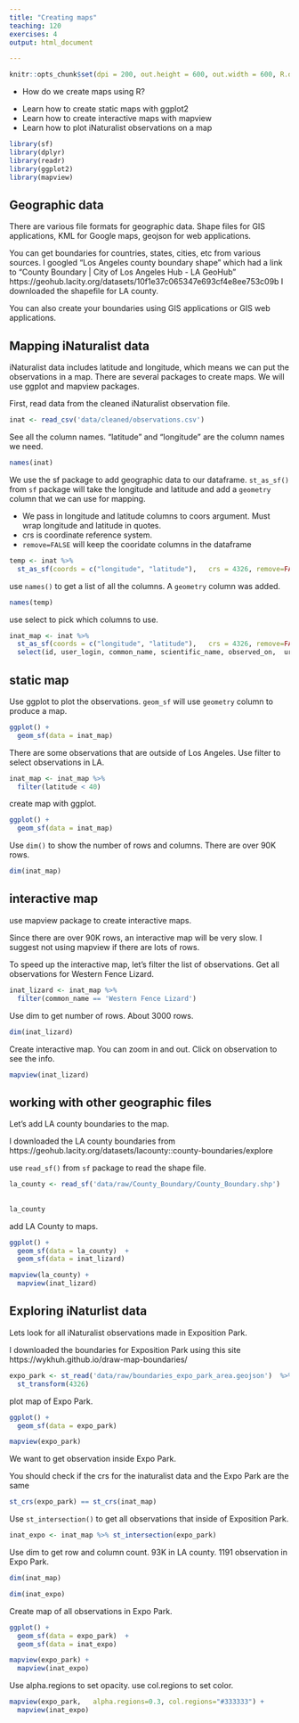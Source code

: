 ```yaml
---
title: "Creating maps"
teaching: 120
exercises: 4
output: html_document

---
```


```r
knitr::opts_chunk$set(dpi = 200, out.height = 600, out.width = 600, R.options = list(max.print = 100))
```

:::::::::::::::::::::::::::::::::::::: questions 

- How do we create maps using R?

::::::::::::::::::::::::::::::::::::::::::::::::

::::::::::::::::::::::::::::::::::::: objectives

- Learn how to create static maps with ggplot2
- Learn how to create interactive maps with mapview
- Learn how to plot iNaturalist observations on a map

::::::::::::::::::::::::::::::::::::::::::::::::

```r
library(sf)
library(dplyr)
library(readr)
library(ggplot2)
library(mapview)

```

## Geographic data

There are various file formats for geographic data. Shape files for GIS applications, KML for Google maps, geojson for web applications.

You can get boundaries for countries, states, cities, etc from various sources. I googled "Los Angeles county boundary shape" which had a link to "County Boundary | City of Los Angeles Hub - LA GeoHub" https://geohub.lacity.org/datasets/10f1e37c065347e693cf4e8ee753c09b  I downloaded the shapefile for LA county.

You can also create your boundaries using GIS applications or GIS web applications.

##  Mapping iNaturalist data

iNaturalist data includes latitude and longitude, which means we can put the observations in a map. There are several packages to create maps. We will use ggplot and mapview packages.

First, read data from the cleaned iNaturalist observation file.


```r
inat <- read_csv('data/cleaned/observations.csv')

```

See all the column names. "latitude" and "longitude"  are the column names we need.

```r
names(inat)
```


We use the sf package to add geographic data to our dataframe. `st_as_sf()` from `sf` package will take the longitude and latitude and add a `geometry` column that we can use for  mapping. 

- We pass in longitude and latitude columns to coors argument. Must wrap longitude and latitude in quotes. 
- crs is 	coordinate reference system. 
- `remove=FALSE` will keep the cooridate columns in the dataframe

```r
temp <- inat %>% 
  st_as_sf(coords = c("longitude", "latitude"),   crs = 4326, remove=FALSE)
```

use `names()` to get a list of all the columns. A `geometry` column was added.
```r
names(temp)
```

use select to pick which columns to use.

```r
inat_map <- inat %>% 
  st_as_sf(coords = c("longitude", "latitude"),   crs = 4326, remove=FALSE) %>% 
  select(id, user_login, common_name, scientific_name, observed_on,  url, longitude, latitude, geometry) 
```


## static map

Use ggplot to plot the observations. `geom_sf` will use `geometry` column to produce a map.

```r

ggplot() +
  geom_sf(data = inat_map)  

```
There are some observations that are outside of Los Angeles. Use filter to select observations in LA. 

```r
inat_map <- inat_map %>% 
  filter(latitude < 40)  

```

create map with ggplot.

```r
ggplot() +
  geom_sf(data = inat_map)  
```

Use `dim()` to show the number of rows and columns. There are over 90K rows.

```r
dim(inat_map)
```

## interactive map

use mapview package to create interactive maps. 

Since  there are over 90K rows, an  interactive map will be very slow. I suggest not using mapview if there are lots of rows.

To speed up the interactive map, let's filter the list of observations. Get all observations for Western Fence Lizard.

```r
inat_lizard <- inat_map %>% 
  filter(common_name == 'Western Fence Lizard')
```

Use dim to get number of rows. About 3000 rows.

```r
dim(inat_lizard)
```

Create interactive map. You can zoom in and out. Click on observation to see the info.

```r
mapview(inat_lizard)
```

## working with other geographic files

Let's add LA county boundaries to the map.

I downloaded the  LA county boundaries from https://geohub.lacity.org/datasets/lacounty::county-boundaries/explore


use `read_sf()` from `sf` package to read the shape file.

```r
la_county <- read_sf('data/raw/County_Boundary/County_Boundary.shp')
                     
                    
la_county
```
add LA County to maps.

```r
ggplot() +
  geom_sf(data = la_county)  +
  geom_sf(data = inat_lizard) 
```

```r

mapview(la_county) +
  mapview(inat_lizard) 
```


## Exploring iNaturlist data 

Lets look for all iNaturalist observations made in Exposition Park. 

I downloaded the boundaries for  Exposition Park using this site https://wykhuh.github.io/draw-map-boundaries/

```r
expo_park <- st_read('data/raw/boundaries_expo_park_area.geojson')  %>% 
  st_transform(4326)
```

plot map of Expo Park.


```r
ggplot() +
  geom_sf(data = expo_park) 
```

```r
mapview(expo_park) 
```

We want to get observation inside Expo Park.

You should check if the crs for the inaturalist data and the Expo Park are the same

```r
st_crs(expo_park) == st_crs(inat_map)

```

Use `st_intersection()` to get  all observations that inside of Exposition Park.

```r
inat_expo <- inat_map %>% st_intersection(expo_park)
```
Use dim to get row and column count.  93K in LA county.  1191 observation in Expo Park.

```r
dim(inat_map)

dim(inat_expo)
```

Create map of all observations in Expo Park.

```r
ggplot() +
  geom_sf(data = expo_park)  +
  geom_sf(data = inat_expo) 
```

```r
mapview(expo_park) +
  mapview(inat_expo) 

```

Use alpha.regions to set opacity. use col.regions to set color.

```r
mapview(expo_park,   alpha.regions=0.3, col.regions="#333333") +
  mapview(inat_expo) 
```

